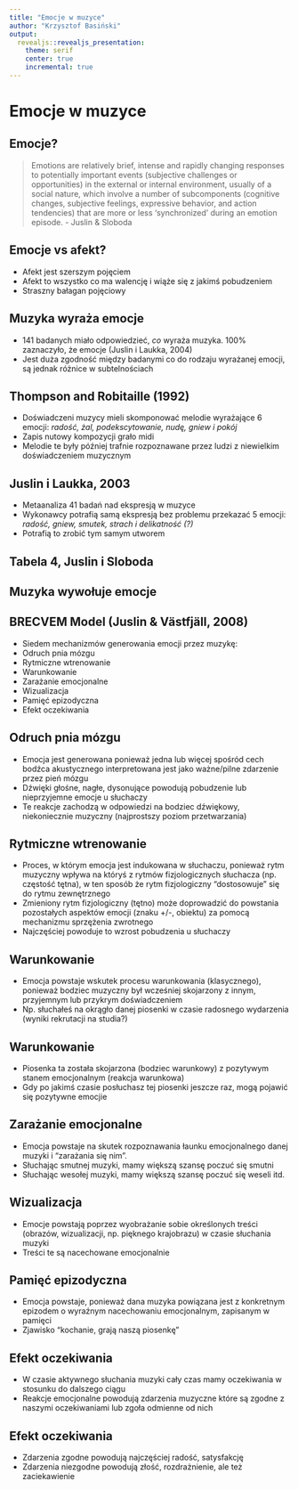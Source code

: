 ```yaml
---
title: "Emocje w muzyce"
author: "Krzysztof Basiński"
output:
  revealjs::revealjs_presentation:
    theme: serif
    center: true
    incremental: true
---
```


# Emocje w muzyce

## Emocje?

>Emotions are relatively brief, intense and rapidly changing responses to potentially important events (subjective challenges or opportunities) in the external or internal environment, usually of a social nature, which involve a number of subcomponents (cognitive changes, subjective feelings, expressive behavior, and action tendencies) that are more or less ‘synchronized’ during an emotion episode. - Juslin & Sloboda

## Emocje vs afekt?

- Afekt jest szerszym pojęciem
- Afekt to wszystko co ma walencję i wiąże się z jakimś pobudzeniem
- Straszny bałagan pojęciowy

## Muzyka wyraża emocje

- 141 badanych miało odpowiedzieć, _co_ wyraża muzyka. 100% zaznaczyło, że emocje (Juslin i Laukka, 2004)
- Jest duża zgodność między badanymi co do rodzaju wyrażanej emocji, są jednak różnice w subtelnościach

## Thompson and Robitaille (1992) 

- Doświadczeni muzycy mieli skomponować melodie wyrażające 6 emocji: _radość, żal, podekscytowanie, nudę, gniew i pokój_
- Zapis nutowy kompozycji grało midi
- Melodie te były później trafnie rozpoznawane przez ludzi z niewielkim doświadczeniem muzycznym

## Juslin i Laukka, 2003

- Metaanaliza 41 badań nad ekspresją w muzyce
- Wykonawcy potrafią samą ekspresją bez problemu przekazać 5 emocji: _radość, gniew, smutek, strach i delikatność (?)_
- Potrafią to zrobić tym samym utworem

## Tabela 4, Juslin i Sloboda

## Muzyka wywołuje emocje

## BRECVEM Model (Juslin & Västfjäll, 2008)

- Siedem mechanizmów generowania emocji przez muzykę:
- Odruch pnia mózgu
- Rytmiczne wtrenowanie
- Warunkowanie
- Zarażanie emocjonalne
- Wizualizacja
- Pamięć epizodyczna
- Efekt oczekiwania

## Odruch pnia mózgu

- Emocja jest generowana ponieważ jedna lub więcej spośród cech bodźca akustycznego interpretowana jest jako ważne/pilne zdarzenie przez pień mózgu
- Dźwięki głośne, nagłe, dysonujące powodują pobudzenie lub nieprzyjemne emocje u słuchaczy
- Te reakcje zachodzą w odpowiedzi na bodziec dźwiękowy, niekoniecznie muzyczny (najprostszy poziom przetwarzania)


## Rytmiczne wtrenowanie

- Proces, w którym emocja jest indukowana w słuchaczu, ponieważ rytm muzyczny wpływa na któryś z rytmów fizjologicznych słuchacza (np. częstość tętna), w ten sposób że rytm fizjologiczny “dostosowuje” się do rytmu zewnętrznego
- Zmieniony rytm fizjologiczny (tętno) może doprowadzić do powstania pozostałych aspektów emocji (znaku +/-, obiektu) za pomocą mechanizmu sprzężenia zwrotnego
- Najczęściej powoduje to wzrost pobudzenia u słuchaczy

## Warunkowanie

- Emocja powstaje wskutek procesu warunkowania (klasycznego), ponieważ bodziec muzyczny był wcześniej skojarzony z innym, przyjemnym lub przykrym doświadczeniem
- Np. słuchałeś na okrągło danej piosenki w czasie radosnego wydarzenia (wyniki rekrutacji na studia?)

## Warunkowanie

- Piosenka ta została skojarzona (bodziec warunkowy) z pozytywym stanem emocjonalnym (reakcja warunkowa)
- Gdy po jakimś czasie posłuchasz tej piosenki jeszcze raz, mogą pojawić się pozytywne emocjie


## Zarażanie emocjonalne

- Emocja powstaje na skutek rozpoznawania łaunku emocjonalnego danej muzyki i “zarażania się nim”.
- Słuchając smutnej muzyki, mamy większą szansę poczuć się smutni
- Słuchając wesołej muzyki, mamy większą szansę poczuć się weseli itd.

## Wizualizacja

- Emocje powstają poprzez wyobrażanie sobie określonych treści (obrazów, wizualizacji, np. pięknego krajobrazu) w czasie słuchania muzyki
- Treści te są nacechowane emocjonalnie

## Pamięć epizodyczna

- Emocja powstaje, ponieważ dana muzyka powiązana jest z konkretnym epizodem o wyraźnym nacechowaniu emocjonalnym, zapisanym w pamięci
- Zjawisko “kochanie, grają naszą piosenkę”

## Efekt oczekiwania

- W czasie aktywnego słuchania muzyki cały czas mamy oczekiwania w stosunku do dalszego ciągu
- Reakcje emocjonalne powodują zdarzenia muzyczne które są zgodne z naszymi oczekiwaniami lub zgoła odmienne od nich

## Efekt oczekiwania

- Zdarzenia zgodne powodują najczęściej radość, satysfakcję
- Zdarzenia niezgodne powodują złość, rozdrażnienie, ale też zaciekawienie
